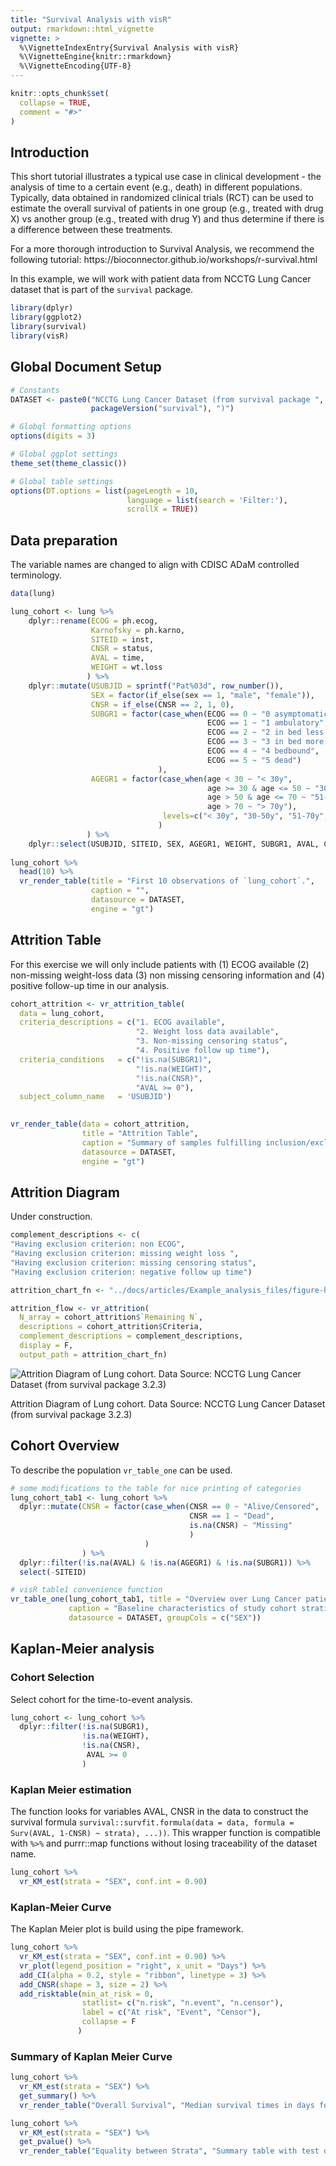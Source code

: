 ```yaml
---
title: "Survival Analysis with visR"
output: rmarkdown::html_vignette
vignette: >
  %\VignetteIndexEntry{Survival Analysis with visR}
  %\VignetteEngine{knitr::rmarkdown}
  %\VignetteEncoding{UTF-8}
---
```


```r
knitr::opts_chunk$set(
  collapse = TRUE,
  comment = "#>"
)
```

## Introduction

This short tutorial illustrates a typical use case in clinical development - the analysis of time to a certain event (e.g., death) in different populations. Typically, data obtained in randomized clinical trials (RCT) can be used to estimate the overall survival of patients in one group (e.g., treated with drug X) vs another group (e.g., treated with drug Y) and thus determine if there is a difference between these treatments.

For a more thorough introduction to Survival Analysis, we recommend the following tutorial: https://bioconnector.github.io/workshops/r-survival.html

In this example, we will work with patient data from NCCTG Lung Cancer dataset that is part of the `survival` package.

```r
library(dplyr)
library(ggplot2)
library(survival)
library(visR)
```

## Global Document Setup
```r
# Constants
DATASET <- paste0("NCCTG Lung Cancer Dataset (from survival package ", 
                  packageVersion("survival"), ")")

# Globql formatting options
options(digits = 3)

# Global ggplot settings
theme_set(theme_classic())

# Global table settings 
options(DT.options = list(pageLength = 10, 
                          language = list(search = 'Filter:'), 
                          scrollX = TRUE))

```


## Data preparation
The variable names are changed to align with CDISC ADaM controlled terminology.

```r
data(lung)

lung_cohort <- lung %>% 
    dplyr::rename(ECOG = ph.ecog,
                  Karnofsky = ph.karno,
                  SITEID = inst,
                  CNSR = status,
                  AVAL = time,
                  WEIGHT = wt.loss
                 ) %>% 
    dplyr::mutate(USUBJID = sprintf("Pat%03d", row_number()),
                  SEX = factor(if_else(sex == 1, "male", "female")),
                  CNSR = if_else(CNSR == 2, 1, 0),
                  SUBGR1 = factor(case_when(ECOG == 0 ~ "0 asymptomatic",
                                            ECOG == 1 ~ "1 ambulatory",
                                            ECOG == 2 ~ "2 in bed less than 50% of day",
                                            ECOG == 3 ~ "3 in bed more than 50% of day",
                                            ECOG == 4 ~ "4 bedbound",
                                            ECOG == 5 ~ "5 dead")
                                 ),
                  AGEGR1 = factor(case_when(age < 30 ~ "< 30y",
                                            age >= 30 & age <= 50 ~ "30-50y",
                                            age > 50 & age <= 70 ~ "51-70y",
                                            age > 70 ~ "> 70y"),
                                  levels=c("< 30y", "30-50y", "51-70y", "> 70y")
                                 )
                 ) %>%
    dplyr::select(USUBJID, SITEID, SEX, AGEGR1, WEIGHT, SUBGR1, AVAL, CNSR)
  
lung_cohort %>% 
  head(10) %>% 
  vr_render_table(title = "First 10 observations of `lung_cohort`.",
                  caption = "",
                  datasource = DATASET, 
                  engine = "gt")
```

## Attrition Table
For this exercise we will only include patients with (1) ECOG available (2) non-missing weight-loss data (3) non missing censoring information and (4) positive follow-up time in our analysis. 

```r

cohort_attrition <- vr_attrition_table(
  data = lung_cohort,
  criteria_descriptions = c("1. ECOG available", 
                            "2. Weight loss data available", 
                            "3. Non-missing censoring status",
                            "4. Positive follow up time"),
  criteria_conditions   = c("!is.na(SUBGR1)",
                            "!is.na(WEIGHT)",
                            "!is.na(CNSR)",
                            "AVAL >= 0"),
  subject_column_name   = 'USUBJID')

 
vr_render_table(data = cohort_attrition, 
                title = "Attrition Table", 
                caption = "Summary of samples fulfilling inclusion/exclusion criteria", 
                datasource = DATASET, 
                engine = "gt")

```



## Attrition Diagram

Under construction.

```r
complement_descriptions <- c(
"Having exclusion criterion: non ECOG",
"Having exclusion criterion: missing weight loss ", 
"Having exclusion criterion: missing censoring status", 
"Having exclusion criterion: negative follow up time")

attrition_chart_fn <- "../docs/articles/Example_analysis_files/figure-html/attrition_diagram.svg"

attrition_flow <- vr_attrition(
  N_array = cohort_attrition$`Remaining N`,
  descriptions = cohort_attrition$Criteria,
  complement_descriptions = complement_descriptions,
  display = F,
  output_path = attrition_chart_fn)
```

<div class="figure">
<img src="Example_analysis_files/figure-html/attrition_diagram.svg" alt="Attrition Diagram of Lung cohort. Data Source: NCCTG Lung Cancer Dataset (from survival package 3.2.3)"><p class="caption">Attrition Diagram of Lung cohort. Data Source: NCCTG Lung Cancer Dataset (from survival package 3.2.3)</p>
</div>

<!-- ```{r attritionFig} -->
<!-- # complement_descriptions <- c( -->
<!-- #     "Having exclusion criterion: non ECOG", -->
<!-- #     "Having exclusion criterion: missing weight loss ", -->
<!-- #     "Having exclusion criterion: missing censoring status", -->
<!-- #     "Having exclusion criterion: negative follow up time" -->
<!-- # ) -->

<!-- # Create attrition flowchart -->

<!-- #attrition_chart_fn <- "../docs/articles/Example_analysis_files/figure-html/attrition_diagram.svg" -->

<!-- #appears to be broken -->
<!-- # attrition_flow <- vr_attrition( -->
<!-- #   N_array = cohort_attrition$`Remaining N`, -->
<!-- #   descriptions = cohort_attrition$Criteria, -->
<!-- #   complement_descriptions = complement_descriptions, -->
<!-- #   output_path = file.path(tempdir(), "attrition_diagram.svg")) -->
<!-- ``` -->

<!-- ```{r attritionFigShow, fig.cap=paste("Attrition Diagram of BRCA cohort. Data Source: ", DATASET), results='asis'} -->
<!-- #knitr::include_graphics(attrition_chart_fn) -->
<!-- ``` -->

## Cohort Overview
To describe the population `vr_table_one` can be used.
```r
# some modifications to the table for nice printing of categories
lung_cohort_tab1 <- lung_cohort %>%
  dplyr::mutate(CNSR = factor(case_when(CNSR == 0 ~ "Alive/Censored",
                                        CNSR == 1 ~ "Dead",
                                        is.na(CNSR) ~ "Missing"
                                        )
                              )
                ) %>%
  dplyr::filter(!is.na(AVAL) & !is.na(AGEGR1) & !is.na(SUBGR1)) %>%
  select(-SITEID)

# visR table1 convenience function
vr_table_one(lung_cohort_tab1, title = "Overview over Lung Cancer patients",
             caption = "Baseline characteristics of study cohort stratified by treatment type",
             datasource = DATASET, groupCols = c("SEX"))
```

## Kaplan-Meier analysis
### Cohort Selection
Select cohort for the time-to-event analysis.

```r
lung_cohort <- lung_cohort %>%
  dplyr::filter(!is.na(SUBGR1),
                !is.na(WEIGHT),
                !is.na(CNSR),
                 AVAL >= 0
                )
```
### Kaplan Meier estimation
The function looks for variables AVAL, CNSR in the data to construct the survival formula `survival::survfit.formula(data = data, formula = Surv(AVAL, 1-CNSR) ~ strata), ...))`. This wrapper function is compatible with `%>%` and purrr::map functions without losing traceability of the dataset name.

```r
lung_cohort %>%
  vr_KM_est(strata = "SEX", conf.int = 0.90)
```

### Kaplan-Meier Curve
The Kaplan Meier plot is build using the pipe framework.
```r

lung_cohort %>%
  vr_KM_est(strata = "SEX", conf.int = 0.90) %>%
  vr_plot(legend_position = "right", x_unit = "Days") %>%
  add_CI(alpha = 0.2, style = "ribbon", linetype = 3) %>%
  add_CNSR(shape = 3, size = 2) %>%
  add_risktable(min_at_risk = 0,
                statlist= c("n.risk", "n.event", "n.censor"),
                label = c("At risk", "Event", "Censor"),
                collapse = F
               )

```

### Summary of Kaplan Meier Curve
```r
lung_cohort %>%
  vr_KM_est(strata = "SEX") %>%
  get_summary() %>%
  vr_render_table("Overall Survival", "Median survival times in days for each strata", DATASET)

lung_cohort %>%
  vr_KM_est(strata = "SEX") %>%
  get_pvalue() %>%
  vr_render_table("Equality between Strata", "Summary table with test of equality over strata", DATASET)
```
